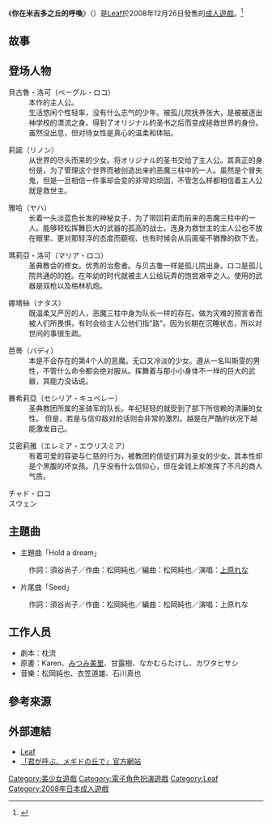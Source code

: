 {{expand|time=2009-1-9}}
{{Infobox animanga/Headerofja
|title= 你在米吉多之丘的呼喚
|image= Kimi ga Yobu, Megiddo no Oka de - First Press Edition game cover.jpg
|size= 
|caption= 《你在米吉多之丘的呼喚》初回限定版遊戲封面
|japanese= 君が呼ぶ、メギドの丘で
|english= VOICES FROM HAR MEGIDDO
|kana= きみがよぶ、メギドのおかで
|romaji= Kimi ga Yobu Megido no Oka de
|genre= [[奇幻|奇幻]]
}}
{{Infobox animanga/name
|original= 
|official= 
|formal= 
|common= 你在米吉多之丘的呼喚<br>你在呼喚、 在米吉多山
}}
{{Infobox animanga/Game
|標題=
|類型=[[角色扮演遊戲|角色扮演遊戲]]
|使用平台=[[Windows|Windows]] 2000/XP
|遊戲引擎=
|開發團隊=[[Leaf|Leaf]]
|代理商=Leaf
|製作人=
|監製=
|腳本=枕流
|人物設定=Karen、[[みつみ美里|みつみ美里]]、甘露樹<br>なかむらたけし、カワタヒサシ
|音樂=松岡純也、衣笠道雄、石川真也
|遊戲人數=1
|發售日=2008年12月26日
|對象年齡=18禁
|結局數=
}}
{{Infobox animanga/Footerofja}}
《'''你在米吉多之丘的呼喚'''》（{{lang|ja|君が呼ぶ、メギドの丘で VOICES FROM HAR MEGIDDO}}）是[[Leaf|Leaf]]於2008年12月26日發售的[[日本成人遊戲|成人遊戲]]。<ref>{{cite web|url=http://www.getchu.com/soft.phtml?id=334865&gc=gc|title=君が呼ぶ、メギドの丘で 初回限定版|publisher=Getchu.com|accessdate=2015年11月11日|language=ja|archive-date=2019年1月29日|archive-url=https://web.archive.org/web/20190129124359/http://www.getchu.com/soft.phtml?id=334865&gc=gc|dead-url=no}}</ref>

==故事==

== 登场人物 ==
;貝古魯・洛可（ベーグル・ロコ）
:本作的主人公。
:生活悠闲个性轻率，没有什么志气的少年。被孤儿院抚养张大，是被被逐出神学校的漂流之身。得到了オリジナル的圣书之后而变成拯救世界的身份。 虽然没出息，但对待女性是真心的温柔和体贴。

;莉諾（リノン）
:从世界的尽头而来的少女。将オリジナル的圣书交给了主人公。其真正的身份是，为了管理这个世界而被创造出来的恶魔三柱中的一人。虽然是个冒失鬼，但是一旦相信一件事却会变的非常的顽固，不管怎么样都相信着主人公就是救世主。

;雅哈（ヤハ）
:长着一头淡蓝色长发的神秘女子，为了带回莉诺而前来的恶魔三柱中的一人。能够轻松挥舞巨大的武器的孤高的战士。连身为救世主的主人公也不放在眼里、更对那轻浮的态度而藐视、也有时候会从后面毫不猶豫的砍下去。

;瑪莉亞・洛可（マリア・ロコ）
:圣典教会的修女。优秀的治愈者。与贝古鲁一样是孤儿院出身。ロコ是孤儿院共通的的姓。在年幼的时代就被主人公给玩弄的饱尝艰辛之人。使用的武器是双枪以及格林机炮。

;娜塔絲（ナタス）
:既温柔又严厉的人，恶魔三柱中身为队长一样的存在。做为灾难的预言者而被人们所畏惧，有时会给主人公他们指"路"。因为长期在沉睡状态，所以对世间的事很生疏。

;芭蒂（バディ）
:本是不会存在的第4个人的恶魔。无口又冷淡的少女。遵从一名叫斯雯的男性，不管什么命令都会绝对服从。挥舞着与那小小身体不一样的巨大的武器，其能力没话说。

;賽希莉亞（セシリア・キュベレー）
:圣典教团所属的圣骑军的队长。年纪轻轻的就受到了部下所信赖的清廉的女性。 但是，若是与信仰敌对的话则会非常的激烈。越是在严酷的状况下越能激发自己。

;艾密莉雅（エレミア・エウリスミア）
:有着可爱的容姿与仁慈的行为，被教团的信徒们拜为圣女的少女。其本性却是个黑腹的坏女孩。几乎没有什么信仰心，但在金钱上却发挥了不凡的商人气质。

;チャド・ロコ
:
;スウェン
:

== 主題曲 ==
* 主題曲「Hold a dream」
: 作詞：須谷尚子／作曲：松岡純也／編曲：松岡純也／演唱：[[上原れな|上原れな]]

* 片尾曲「Seed」 
: 作詞：須谷尚子／作曲：松岡純也／編曲：松岡純也／演唱：上原れな

==工作人员==
*劇本：枕流
*原畫：Karen、[[みつみ美里|みつみ美里]]、甘露樹、なかむらたけし、カワタヒサシ
*音樂：松岡純也、衣笠道雄、石川真也

==參考來源==
<references />

== 外部連結 ==
* [http://leaf.aquaplus.co.jp/index.html Leaf] {{Wayback|url=http://leaf.aquaplus.co.jp/index.html |date=20130127185714 }}{{ja icon}}
* [http://leaf.aquaplus.co.jp/product/megiddo/index.html 「君が呼ぶ、メギドの丘で」官方網站] {{Wayback|url=http://leaf.aquaplus.co.jp/product/megiddo/index.html |date=20150115194748 }}{{ja icon}}

{{Leaf}}
{{DEFAULTSORT:Kimi ga Yobu Megido no Oka de}}

[[Category:美少女遊戲|Category:美少女遊戲]]
[[Category:電子角色扮演遊戲|Category:電子角色扮演遊戲]]
[[Category:Leaf|Category:Leaf]]
[[Category:2008年日本成人遊戲|Category:2008年日本成人遊戲]]